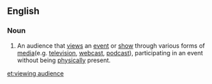 ==English==

===Noun===
{{en-noun}}

# {{lb|en|media|entertainment}} An audience that [[views]] an [[event]] or [[show]] through various forms of [[media]](e.g. [[television]], [[webcast]], [[podcast]]), participating in an event without being [[physically]] present.

[[et:viewing audience]]